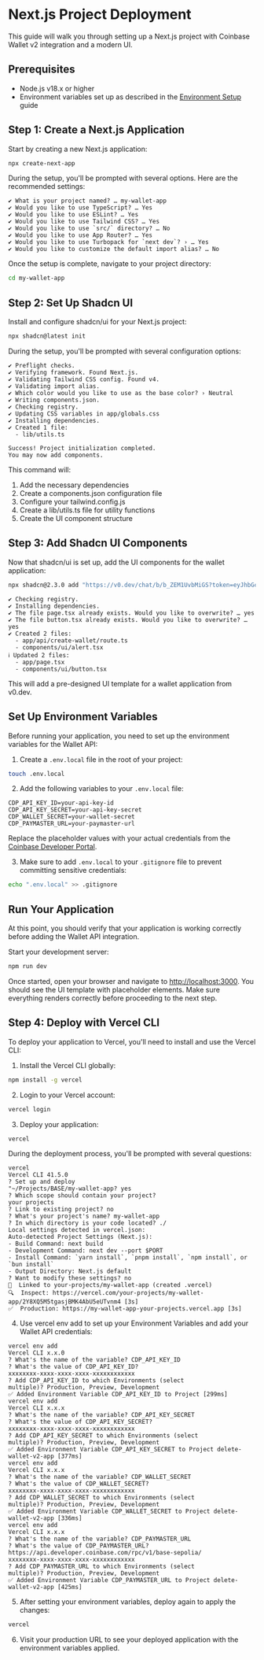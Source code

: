 # Next.js Project Deployment

This guide will walk you through setting up a Next.js project with Coinbase Wallet v2 integration and a modern UI.

## Prerequisites

- Node.js v18.x or higher
- Environment variables set up as described in the [Environment Setup](/environment-setup) guide

## Step 1: Create a Next.js Application

Start by creating a new Next.js application:

```bash
npx create-next-app
```

During the setup, you'll be prompted with several options. Here are the recommended settings:

```
✔ What is your project named? … my-wallet-app
✔ Would you like to use TypeScript? … Yes
✔ Would you like to use ESLint? … Yes
✔ Would you like to use Tailwind CSS? … Yes
✔ Would you like to use `src/` directory? … No
✔ Would you like to use App Router? … Yes
✔ Would you like to use Turbopack for `next dev`? › … Yes
✔ Would you like to customize the default import alias? … No
```

Once the setup is complete, navigate to your project directory:

```bash
cd my-wallet-app
```

## Step 2: Set Up Shadcn UI

Install and configure shadcn/ui for your Next.js project:

```bash
npx shadcn@latest init
```

During the setup, you'll be prompted with several configuration options:

```
✔ Preflight checks.
✔ Verifying framework. Found Next.js.
✔ Validating Tailwind CSS config. Found v4.
✔ Validating import alias.
✔ Which color would you like to use as the base color? › Neutral
✔ Writing components.json.
✔ Checking registry.
✔ Updating CSS variables in app/globals.css
✔ Installing dependencies.
✔ Created 1 file:
  - lib/utils.ts

Success! Project initialization completed.
You may now add components.
```

This command will:

1. Add the necessary dependencies
2. Create a components.json configuration file
3. Configure your tailwind.config.js
4. Create a lib/utils.ts file for utility functions
5. Create the UI component structure

## Step 3: Add Shadcn UI Components

Now that shadcn/ui is set up, add the UI components for the wallet application:

```bash
npx shadcn@2.3.0 add "https://v0.dev/chat/b/b_ZEM1UvbMiGS?token=eyJhbGciOiJkaXIiLCJlbmMiOiJBMjU2R0NNIn0..Yp_iWh6H1YEHzuOA.6FzgGIoj6BTDfIe1xP16yVYHjdZbWK42IaPIEmRGBRcOA8ZjtHfS5G2J6TU.pKUaTWx5uTszwpOO9CLKZQ"
```

```
✔ Checking registry.
✔ Installing dependencies.
✔ The file page.tsx already exists. Would you like to overwrite? … yes
✔ The file button.tsx already exists. Would you like to overwrite? … yes
✔ Created 2 files:
  - app/api/create-wallet/route.ts
  - components/ui/alert.tsx
ℹ Updated 2 files:
  - app/page.tsx
  - components/ui/button.tsx
```

This will add a pre-designed UI template for a wallet application from v0.dev.

## Set Up Environment Variables

Before running your application, you need to set up the environment variables for the Wallet API:

1. Create a `.env.local` file in the root of your project:

```bash
touch .env.local
```

2. Add the following variables to your `.env.local` file:

```
CDP_API_KEY_ID=your-api-key-id
CDP_API_KEY_SECRET=your-api-key-secret
CDP_WALLET_SECRET=your-wallet-secret
CDP_PAYMASTER_URL=your-paymaster-url
```

Replace the placeholder values with your actual credentials from the [Coinbase Developer Portal](https://portal.cdp.coinbase.com/products/wallet-api).

3. Make sure to add `.env.local` to your `.gitignore` file to prevent committing sensitive credentials:

```bash
echo ".env.local" >> .gitignore
```

## Run Your Application

At this point, you should verify that your application is working correctly before adding the Wallet API integration.

Start your development server:

```bash
npm run dev
```

Once started, open your browser and navigate to [http://localhost:3000](http://localhost:3000). You should see the UI template with placeholder elements. Make sure everything renders correctly before proceeding to the next step.

## Step 4: Deploy with Vercel CLI

To deploy your application to Vercel, you'll need to install and use the Vercel CLI:

1. Install the Vercel CLI globally:

```bash
npm install -g vercel
```

2. Login to your Vercel account:

```bash
vercel login
```

3. Deploy your application:

```bash
vercel
```

During the deployment process, you'll be prompted with several questions:

```
vercel
Vercel CLI 41.5.0
? Set up and deploy
"~/Projects/BASE/my-wallet-app? yes
? Which scope should contain your project?
your projects
? Link to existing project? no
? What's your project's name? my-wallet-app
? In which directory is your code located? ./
Local settings detected in vercel.json:
Auto-detected Project Settings (Next.js):
- Build Command: next build
- Development Command: next dev --port $PORT
- Install Command: `yarn install`, `pnpm install`, `npm install`, or `bun install`
- Output Directory: Next.js default
? Want to modify these settings? no
🔗  Linked to your-projects/my-wallet-app (created .vercel)
🔍  Inspect: https://vercel.com/your-projects/my-wallet-app/2Y8XQ5M5tgasjBMK4AbU5eUTvnm4 [3s]
✅  Production: https://my-wallet-app-your-projects.vercel.app [3s]
```

4. Use vercel env add to set up your Environment Variables and add your Wallet API credentials:

```
vercel env add
Vercel CLI x.x.0
? What's the name of the variable? CDP_API_KEY_ID
? What's the value of CDP_API_KEY_ID?
xxxxxxxx-xxxx-xxxx-xxxx-xxxxxxxxxxxx
? Add CDP_API_KEY_ID to which Environments (select
multiple)? Production, Preview, Development
✅ Added Environment Variable CDP_API_KEY_ID to Project [299ms]
vercel env add
Vercel CLI x.x.x
? What's the name of the variable? CDP_API_KEY_SECRET
? What's the value of CDP_API_KEY_SECRET?
xxxxxxxx-xxxx-xxxx-xxxx-xxxxxxxxxxxx
? Add CDP_API_KEY_SECRET to which Environments (select
multiple)? Production, Preview, Development
✅ Added Environment Variable CDP_API_KEY_SECRET to Project delete-wallet-v2-app [377ms]
vercel env add
Vercel CLI x.x.x
? What's the name of the variable? CDP_WALLET_SECRET
? What's the value of CDP_WALLET_SECRET?
xxxxxxxx-xxxx-xxxx-xxxx-xxxxxxxxxxxx
? Add CDP_WALLET_SECRET to which Environments (select
multiple)? Production, Preview, Development
✅ Added Environment Variable CDP_WALLET_SECRET to Project delete-wallet-v2-app [336ms]
vercel env add
Vercel CLI x.x.x
? What's the name of the variable? CDP_PAYMASTER_URL
? What's the value of CDP_PAYMASTER_URL?
https://api.developer.coinbase.com/rpc/v1/base-sepolia/
xxxxxxxx-xxxx-xxxx-xxxx-xxxxxxxxxxxx
? Add CDP_PAYMASTER_URL to which Environments (select
multiple)? Production, Preview, Development
✅ Added Environment Variable CDP_PAYMASTER_URL to Project delete-wallet-v2-app [425ms]

```

5. After setting your environment variables, deploy again to apply the changes:

```bash
vercel
```

6. Visit your production URL to see your deployed application with the environment variables applied.
